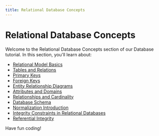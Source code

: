 ```yaml
---
title: Relational Database Concepts
---
```


# Relational Database Concepts

Welcome to the Relational Database Concepts section of our Database tutorial. In this section, you'll learn about:

- [Relational Model Basics](./0-relational-model-basics.mdx)
- [Tables and Relations](./1-tables-and-relations.mdx)
- [Primary Keys](./2-primary-keys.mdx)
- [Foreign Keys](./3-foreign-keys.mdx)
- [Entity Relationship Diagrams](./4-entity-relationship-diagrams.mdx)
- [Attributes and Domains](./5-attributes-and-domains.mdx)
- [Relationships and Cardinality](./6-relationships-and-cardinality.mdx)
- [Database Schema](./7-database-schema.mdx)
- [Normalization Introduction](./8-normalization-introduction.mdx)
- [Integrity Constraints in Relational Databases](./9-integrity-constraints.mdx)
- [Referential Integrity](./10-referential-integrity.mdx)

Have fun coding!